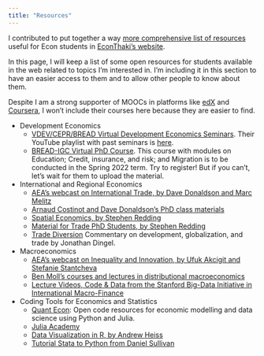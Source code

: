 ```yaml
---
title: "Resources"
---
```


I contributed to put together a way [more comprehensive list of resources](https://econthaki.github.io/recursos/2021/01/05/recursos.html) useful for Econ students in [EconThaki's website](https://econthaki.github.io/recursos/2021/01/05/recursos.html).

In this page, I will keep a list of some open resources for students available in the web related to topics I'm interested in. I'm including it in this section to have an easier access to them and to allow other people to know about them. 

Despite I am a strong supporter of MOOCs in platforms like [edX](https://www.edx.org/) and [Coursera](https://www.coursera.org/), I won't include their courses here because they are easier to find.

* Development Economics
  + [VDEV/CEPR/BREAD Virtual Development Economics Seminars](https://cepr.org/vdev-cepr-bread-seminars). Their YouTube playlist with past seminars is [here](https://www.youtube.com/playlist?list=PLt9jC4Ylzr6BP65E_ocYZH5luX8zIYctA).
  + [BREAD-IGC Virtual PhD Course](https://www.theigc.org/event/bread-igc-virtual-phd-course-spring-2022/). This course with modules on Education; Credit, insurance, and risk; and Migration is to be conducted in the Spring 2022 term. Try to register! But if you can't, let's wait for them to upload the material.
* International and Regional Economics
  + [AEA's webcast on International Trade, by Dave Donaldson and Marc Melitz](https://www.aeaweb.org/conference/cont-ed/2019-webcasts)
  + [Arnaud Costinot and Dave Donaldson’s PhD class materials](https://dave-donaldson.com/teaching/)
  + [Spatial Economics, by Stephen Redding](http://www.princeton.edu/~reddings/spatialeconomics.htm)
  + [Material for Trade PhD Students, by Stephen Redding](http://www.princeton.edu/~reddings/TradePhd.htm)
  + [Trade Diversion](https://tradediversion.net/) Commentary on development, globalization, and trade by Jonathan Dingel.
* Macroeconomics
  + [AEA's webcast on Inequality and Innovation, by Ufuk Akcigit and Stefanie Stantcheva](https://www.aeaweb.org/conference/cont-ed/2019-webcasts)
  + [Ben Moll's courses and lectures in distributional macroeconomics](https://benjaminmoll.com/lectures/)
  + [Lecture Videos, Code & Data from the Stanford Big-Data Initiative in International Macro-Finance](https://www.gsb.stanford.edu/faculty-research/faculty/conferences/big-data-initiative-international-macro-finance/videos-codes?undefined)
* Coding Tools for Economics and Statistics
  + [Quant Econ](https://quantecon.org/): Open code resources for economic modelling and data science using Python and Julia.
  + [Julia Academy](https://juliaacademy.com/)
  + [Data Visualization in R, by Andrew Heiss](https://datavizm20.classes.andrewheiss.com/schedule/) 
  + [Tutorial Stata to Python from Daniel Sullivan](http://www.danielmsullivan.com/pages/tutorial_stata_to_python.html)






